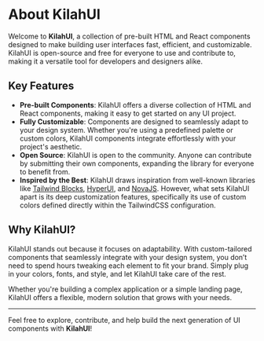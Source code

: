 # About KilahUI

Welcome to **KilahUI**, a collection of pre-built HTML and React components designed to make building user interfaces fast, efficient, and customizable. KilahUI is open-source and free for everyone to use and contribute to, making it a versatile tool for developers and designers alike.

## Key Features

- **Pre-built Components**: KilahUI offers a diverse collection of HTML and React components, making it easy to get started on any UI project.
- **Fully Customizable**: Components are designed to seamlessly adapt to your design system. Whether you're using a predefined palette or custom colors, KilahUI components integrate effortlessly with your project's aesthetic.
- **Open Source**: KilahUI is open to the community. Anyone can contribute by submitting their own components, expanding the library for everyone to benefit from.
- **Inspired by the Best**: KilahUI draws inspiration from well-known libraries like [Tailwind Blocks](https://tailwindblocks.com/), [HyperUI](https://hyperui.dev/), and [NovaJS](https://nova-components.dev/). However, what sets KilahUI apart is its deep customization features, specifically its use of custom colors defined directly within the TailwindCSS configuration.

## Why KilahUI?

KilahUI stands out because it focuses on adaptability. With custom-tailored components that seamlessly integrate with your design system, you don’t need to spend hours tweaking each element to fit your brand. Simply plug in your colors, fonts, and style, and let KilahUI take care of the rest.

Whether you're building a complex application or a simple landing page, KilahUI offers a flexible, modern solution that grows with your needs.

---

Feel free to explore, contribute, and help build the next generation of UI components with **KilahUI**!
